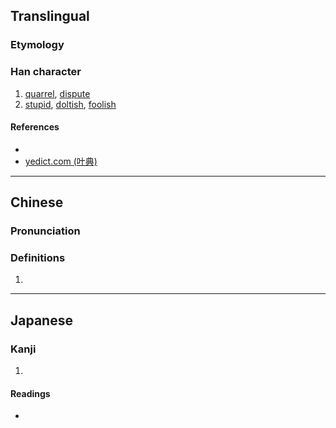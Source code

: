 {{character info/new}}
{{also|㚣}}
==Translingual==

===Etymology===
{{rfe|zh}}

===Han character===
{{Han char|rn=38|rad=女|as=03|sn=6|four=44444|canj=VV|ids=⿰女女}}

# [[quarrel]], [[dispute]]
# [[stupid]], [[doltish]], [[foolish]]

====References====
* {{Han ref|kx=0255.080|dkj=06050|dj=0518.090|hdz=21029.030|uh=597B|ud=22907|bh=C9CF|bd=51663}}
* [http://yedict.com/htm/59/597B.htm yedict.com (叶典)]

----

==Chinese==
{{zh-forms}}

===Pronunciation===
{{zh-pron
|m=nuán,nán
|c=nyun4,lyun4
|cat=v
}}

===Definitions===
{{zh-hanzi}}

# {{rfdef|lang=zh}}

----

==Japanese==

===Kanji===
{{ja-kanji|grade=|rs=女03}}

# {{defn|lang=ja|sort=女03}}

====Readings====
* {{ja-readings|on=[[だん]] (dan), [[なん]] (nan)|kun=[[いいあらそう]] (iiarasou)}}